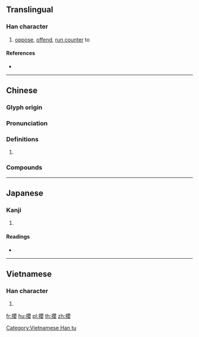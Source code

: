 {{character info/new}}
{{also|撄}}
==Translingual==

===Han character===
{{Han char|rn=64|rad=手|as=17|sn=20|four=56044|canj=QBCV|ids=⿰扌嬰}}

# [[oppose]], [[offend]], [[run counter]] to

====References====
* {{Han ref|kx=0463.080|dkj=12986|dj=0812.150|hdz=31984.130|uh=6516|ud=25878|bh=F44C|bd=62540}}

----

==Chinese==
{{zh-forms|s=撄}}

===Glyph origin===
{{Han etym}}

===Pronunciation===
{{zh-pron
|m=yīng
|c=jing1
|mc=y
|oc=y
|cat=
}}

===Definitions===
{{zh-hanzi}}

# {{rfdef|zh}}

===Compounds===
{{su#bst:zh-der/new|p=yīng}}

----

==Japanese==

===Kanji===
{{ja-kanji|grade=|rs=手17}}

# {{defn|lang=ja|sort=手17}}

====Readings====
* {{ja-readings|on=[[えい]] (ei), [[よう]] (yō)|kun=[[せむる]] (semuru)}}

----

==Vietnamese==

===Han character===
{{vi-readings|rs=手17|hanviet=anh}}

# {{defn|lang=vi|sort=手17}}

[[Category:Vietnamese Han tu]]

[[fr:攖]]
[[hu:攖]]
[[pl:攖]]
[[th:攖]]
[[zh:攖]]